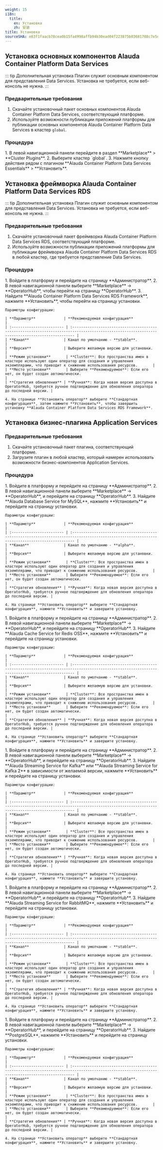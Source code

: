 ```yaml
---
weight: 15
i18n:
  title:
    en: Установка
    zh: 安装
title: Установка
sourceSHA: e63f1faacb78cea0b15fa4998affb94b30ead04f223875b03681708c7e5e3379
---
```


## Установка основных компонентов Alauda Container Platform Data Services

::: tip Дополнительная установка
Плагин служит основным компонентом для представления Data Services. Установка не требуется, если веб-консоль не нужна.
:::

### Предварительные требования

1. Скачайте установочный пакет основных компонентов Alauda Container Platform Data Services, соответствующий платформе.
2. Используйте возможности публикации приложений платформы для публикации основных компонентов Alauda Container Platform Data Services в кластер `global`.

### Процедура

<Tabs>
  <Tab label="Веб-консоль">
    1. В левой навигационной панели перейдите в раздел **Marketplace** > **Cluster Plugins**.
    2. Выберите кластер `global`.
    3. Нажмите кнопку действия рядом с плагином **Alauda Container Platform Data Services Essentials** > **Установить**.
  </Tab>
</Tabs>

## Установка фреймворка Alauda Container Platform Data Services RDS

::: tip Дополнительная установка
Плагин служит основным компонентом для представления Data Services. Установка не требуется, если веб-консоль не нужна.
:::

### Предварительные требования

1. Скачайте установочный пакет фреймворка Alauda Container Platform Data Services RDS, соответствующий платформе.
2. Используйте возможности публикации приложений платформы для публикации фреймворка Alauda Container Platform Data Services RDS в любой кластер, где требуется представление Data Services.

### Процедура

<Tabs>
  <Tab label="Веб-консоль">
    1. Войдите в платформу и перейдите на страницу **Администратор**.
    2. В левой навигационной панели выберите **Marketplace** -> **OperatorHub**, чтобы перейти на страницу **OperatorHub**.
    3. Найдите **Alauda Container Platform Data Services RDS Framework**, нажмите **Установить**, чтобы перейти на страницу установки.

    Параметры конфигурации:

    | **Параметр**             | **Рекомендуемая конфигурация**                                                                                                                  |
    | :------------------------ | :--------------------------------------------------------------------------------------------------------------------------------------------- |
    | **Канал**                | Канал по умолчанию - **stable**.                                                                                                             |
    | **Версия**               | Выберите желаемую версию для установки.                                                                                                         |
    | **Режим установки**       | **Cluster**: Все пространства имен в кластере используют один оператор для создания и управления экземплярами, что приводит к снижению использования ресурсов.       |
    | **Место установки**       | Выберите **Рекомендуемое**: Если его нет, он будет создан автоматически.                                                                  |
    | **Стратегия обновления** | **Ручная**: Когда новая версия доступна в OperatorHub, требуется ручное подтверждение для обновления оператора до последней версии. |

    4. На странице **Установить оператор** выберите **Стандартная конфигурация**, затем нажмите **Установить**, чтобы завершить установку **Alauda Container Platform Data Services RDS Framework**.
  </Tab>
</Tabs>

## Установка бизнес-плагина Application Services

### Предварительные требования

1. Скачайте установочный пакет плагина, соответствующий платформе.
2. Загрузите плагин в любой кластер, который намерен использовать возможности бизнес-компонентов Application Services.

### Процедура

<Tabs>
  <Tab label="MySQL">
    1. Войдите в платформу и перейдите на страницу **Администратор**.
    2. В левой навигационной панели выберите **Marketplace** -> **OperatorHub**, и перейдите на страницу **OperatorHub**.
    3. Найдите **Alauda Database Service for MySQL**, нажмите **Установить** и перейдите на страницу установки.

    Параметры конфигурации:

    | **Параметр**             | **Рекомендуемая конфигурация**                                                                                                                  |
    | :------------------------ | :--------------------------------------------------------------------------------------------------------------------------------------------- |
    | **Канал**                | Канал по умолчанию - **alpha**.                                                                                                              |
    | **Версия**               | Выберите желаемую версию для установки.                                                                                                         |
    | **Режим установки**       | **Cluster**: Все пространства имен в кластере используют один оператор для создания и управления экземплярами, что приводит к снижению использования ресурсов.       |
    | **Место установки**       | Выберите **Рекомендуемое**: Если его нет, он будет создан автоматически.                                                                  |
    | **Стратегия обновления** | **Ручная**: Когда новая версия доступна в OperatorHub, требуется ручное подтверждение для обновления оператора до последней версии. |

    4. На странице **Установить оператор** выберите **Стандартная конфигурация**, нажмите **Установить** и завершите установку.
  </Tab>

  <Tab label="Redis">
    1. Войдите в платформу и перейдите на страницу **Администратор**.
    2. В левой навигационной панели выберите **Marketplace** -> **OperatorHub**, и перейдите на страницу **OperatorHub**.
    3. Найдите **Alauda Cache Service for Redis OSS**, нажмите **Установить** и перейдите на страницу установки.

    Параметры конфигурации:

    | **Параметр**             | **Рекомендуемая конфигурация**                                                                                                                  |
    | :------------------------ | :--------------------------------------------------------------------------------------------------------------------------------------------- |
    | **Канал**                | Канал по умолчанию - **stable**.                                                                                                             |
    | **Версия**               | Выберите желаемую версию для установки.                                                                                                         |
    | **Режим установки**       | **Cluster**: Все пространства имен в кластере используют один оператор для создания и управления экземплярами, что приводит к снижению использования ресурсов.       |
    | **Место установки**       | Выберите **Рекомендуемое**: Если его нет, он будет создан автоматически.                                                                  |
    | **Стратегия обновления** | **Ручная**: Когда новая версия доступна в OperatorHub, требуется ручное подтверждение для обновления оператора до последней версии. |

    4. На странице **Установить оператор** выберите **Стандартная конфигурация**, нажмите **Установить** и завершите установку.
  </Tab>

  <Tab label="Kafka">
    1. Войдите в платформу и перейдите на страницу **Администратор**.
    2. В левой навигационной панели выберите **Marketplace** -> **OperatorHub**, и перейдите на страницу **OperatorHub**.
    3. Найдите **Alauda Streaming Service for Kafka** или **Alauda Streaming Service for Kafka 2** в зависимости от желаемой версии, нажмите **Установить** и перейдите на страницу установки.

    Параметры конфигурации:

    | **Параметр**             | **Рекомендуемая конфигурация**                                                                                                                  |
    | :------------------------ | :--------------------------------------------------------------------------------------------------------------------------------------------- |
    | **Канал**                | Канал по умолчанию - **stable**.                                                                                                             |
    | **Версия**               | Выберите желаемую версию для установки.                                                                                                         |
    | **Режим установки**       | **Cluster**: Все пространства имен в кластере используют один оператор для создания и управления экземплярами, что приводит к снижению использования ресурсов.       |
    | **Место установки**       | Выберите **Рекомендуемое**: Если его нет, он будет создан автоматически.                                                                  |
    | **Стратегия обновления** | **Ручная**: Когда новая версия доступна в OperatorHub, требуется ручное подтверждение для обновления оператора до последней версии. |

    4. На странице **Установить оператор** выберите **Стандартная конфигурация**, нажмите **Установить** и завершите установку.
  </Tab>

  <Tab label="RabbitMQ">
    1. Войдите в платформу и перейдите на страницу **Администратор**.
    2. В левой навигационной панели выберите **Marketplace** -> **OperatorHub**, и перейдите на страницу **OperatorHub**.
    3. Найдите **Alauda Streaming Service for RabbitMQ**, нажмите **Установить** и перейдите на страницу установки.

    Параметры конфигурации:

    | **Параметр**             | **Рекомендуемая конфигурация**                                                                                                                  |
    | :------------------------ | :--------------------------------------------------------------------------------------------------------------------------------------------- |
    | **Канал**                | Канал по умолчанию - **stable**.                                                                                                             |
    | **Версия**               | Выберите желаемую версию для установки.                                                                                                         |
    | **Режим установки**       | **Cluster**: Все пространства имен в кластере используют один оператор для создания и управления экземплярами, что приводит к снижению использования ресурсов.       |
    | **Место установки**       | Выберите **Рекомендуемое**: Если его нет, он будет создан автоматически.                                                                  |
    | **Стратегия обновления** | **Ручная**: Когда новая версия доступна в OperatorHub, требуется ручное подтверждение для обновления оператора до последней версии. |

    4. На странице **Установить оператор** выберите **Стандартная конфигурация**, нажмите **Установить** и завершите установку.
  </Tab>

  <Tab label="PostgreSQL">
    1. Войдите в платформу и перейдите на страницу **Администратор**.
    2. В левой навигационной панели выберите **Marketplace** -> **OperatorHub**, и перейдите на страницу **OperatorHub**.
    3. Найдите **PostgreSQL**, нажмите **Установить** и перейдите на страницу установки.

    Параметры конфигурации:

    | **Параметр**             | **Рекомендуемая конфигурация**                                                                                                                  |
    | :------------------------ | :--------------------------------------------------------------------------------------------------------------------------------------------- |
    | **Канал**                | Канал по умолчанию - **stable**.                                                                                                             |
    | **Версия**               | Выберите желаемую версию для установки.                                                                                                         |
    | **Режим установки**       | **Cluster**: Все пространства имен в кластере используют один оператор для создания и управления экземплярами, что приводит к снижению использования ресурсов.       |
    | **Место установки**       | Выберите **Рекомендуемое**: Если его нет, он будет создан автоматически.                                                                  |
    | **Стратегия обновления** | **Ручная**: Когда новая версия доступна в OperatorHub, требуется ручное подтверждение для обновления оператора до последней версии. |

    4. На странице **Установить оператор** выберите **Стандартная конфигурация**, нажмите **Установить** и завершите установку.
  </Tab>
</Tabs>
